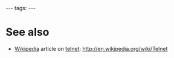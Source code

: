 ---
tags:
---
= See also =

* [[Wikipedia]] article on [[telnet]]: http://en.wikipedia.org/wiki/Telnet
